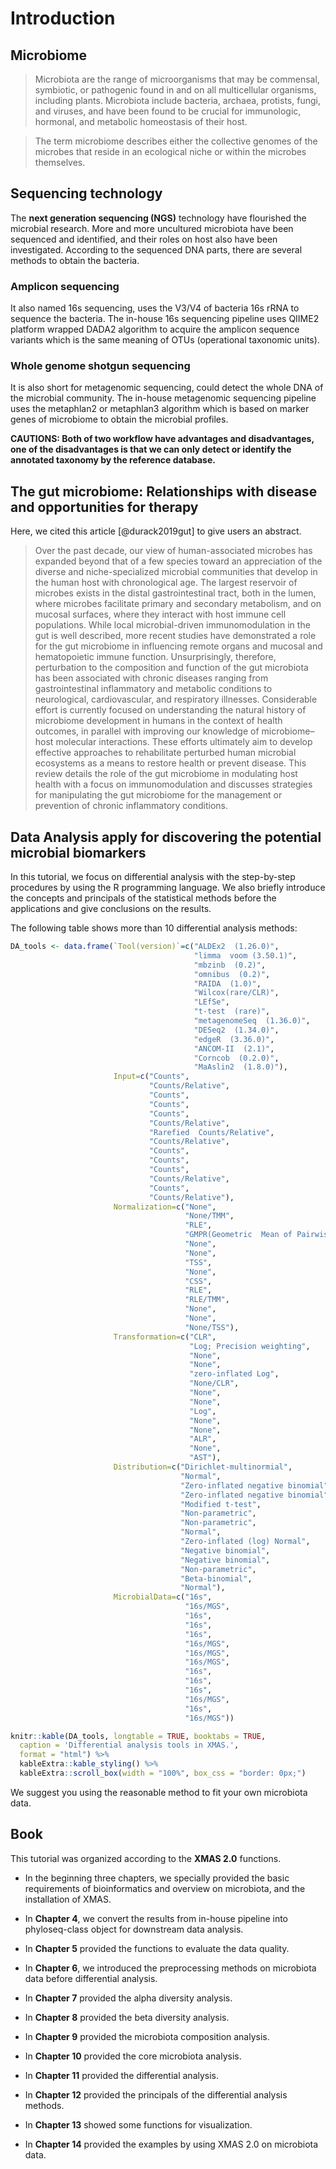 # Introduction 


## Microbiome

> Microbiota are the range of microorganisms that may be commensal, symbiotic, or pathogenic found in and on all multicellular organisms, including plants. Microbiota include bacteria, archaea, protists, fungi, and viruses, and have been found to be crucial for immunologic, hormonal, and metabolic homeostasis of their host.

> The term microbiome describes either the collective genomes of the microbes that reside in an ecological niche or within the microbes themselves.

## Sequencing technology 

The **next generation sequencing (NGS)** technology have flourished the microbial research. More and more uncultured microbiota have been sequenced and identified, and their roles on host also have been investigated. According to the sequenced DNA parts, there are several methods to obtain the bacteria.

### Amplicon sequencing

It also named 16s sequencing, uses the V3/V4 of bacteria 16s rRNA to sequence the bacteria. The in-house 16s sequencing pipeline uses QIIME2 platform wrapped DADA2 algorithm to acquire the amplicon sequence variants which is the same meaning of OTUs (operational taxonomic units).

### Whole genome shotgun sequencing

It is also short for metagenomic sequencing, could detect the whole DNA of the microbial community. The in-house metagenomic sequencing pipeline uses the metaphlan2 or metaphlan3 algorithm which is based on marker genes of microbiome to obtain the microbial profiles.


**CAUTIONS: Both of two workflow have advantages and disadvantages, one of the disadvantages is that we can only detect or identify the annotated taxonomy by the reference database.**

## The gut microbiome: Relationships with disease and opportunities for therapy

Here, we cited this article [@durack2019gut] to give users an abstract.

> Over the past decade, our view of human-associated microbes has expanded beyond that of a few species toward an appreciation of the diverse and niche-specialized microbial communities that develop in the human host with chronological age. The largest reservoir of microbes exists in the distal gastrointestinal tract, both in the lumen, where microbes facilitate primary and secondary metabolism, and on mucosal surfaces, where they interact with host immune cell populations. While local microbial-driven immunomodulation in the gut is well described, more recent studies have demonstrated a role for the gut microbiome in influencing remote organs and mucosal and hematopoietic immune function. Unsurprisingly, therefore, perturbation to the composition and function of the gut microbiota has been associated with chronic diseases ranging from gastrointestinal inflammatory and metabolic conditions to neurological, cardiovascular, and respiratory illnesses. Considerable effort is currently focused on understanding the natural history of microbiome development in humans in the context of health outcomes, in parallel with improving our knowledge of microbiome–host molecular interactions. These efforts ultimately aim to develop effective approaches to rehabilitate perturbed human microbial ecosystems as a means to restore health or prevent disease. This review details the role of the gut microbiome in modulating host health with a focus on immunomodulation and discusses strategies for manipulating the gut microbiome for the management or prevention of chronic inflammatory conditions.


## Data Analysis apply for discovering the potential microbial biomarkers 


In this tutorial, we focus on differential analysis with the step-by-step procedures by using the R programming language. We also briefly introduce the concepts and principals of the statistical methods before the applications and give conclusions on the results.

The following table shows more than 10 differential analysis methods:


```r
DA_tools <- data.frame(`Tool(version)`=c("ALDEx2  (1.26.0)", 
                                         "limma  voom (3.50.1)",
                                         "mbzinb  (0.2)",
                                         "omnibus  (0.2)",
                                         "RAIDA  (1.0)",
                                         "Wilcox(rare/CLR)",
                                         "LEfSe",
                                         "t-test  (rare)",
                                         "metagenomeSeq  (1.36.0)",
                                         "DESeq2  (1.34.0)",
                                         "edgeR  (3.36.0)",
                                         "ANCOM-II  (2.1)",
                                         "Corncob  (0.2.0)",
                                         "MaAslin2  (1.8.0)"),
                       Input=c("Counts",
                               "Counts/Relative",
                               "Counts",
                               "Counts",
                               "Counts",
                               "Counts/Relative",
                               "Rarefied  Counts/Relative",
                               "Counts/Relative",
                               "Counts",
                               "Counts",
                               "Counts",
                               "Counts/Relative",
                               "Counts",
                               "Counts/Relative"),
                       Normalization=c("None",
                                       "None/TMM",
                                       "RLE",
                                       "GMPR(Geometric  Mean of Pairwise Ratios)",
                                       "None",
                                       "None",
                                       "TSS",
                                       "None",
                                       "CSS",
                                       "RLE",
                                       "RLE/TMM",
                                       "None",
                                       "None",
                                       "None/TSS"),
                       Transformation=c("CLR",
                                        "Log; Precision weighting",
                                        "None",
                                        "None",
                                        "zero-inflated Log",
                                        "None/CLR",
                                        "None",
                                        "None",
                                        "Log",
                                        "None",
                                        "None",
                                        "ALR",
                                        "None",
                                        "AST"),
                       Distribution=c("Dirichlet-multinormial",
                                      "Normal",
                                      "Zero-inflated negative binomial",
                                      "Zero-inflated negative binomial",
                                      "Modified t-test",
                                      "Non-parametric",
                                      "Non-parametric",
                                      "Normal",
                                      "Zero-inflated (log) Normal",
                                      "Negative binomial",
                                      "Negative binomial",
                                      "Non-parametric",
                                      "Beta-binomial",
                                      "Normal"),
                       MicrobialData=c("16s",
                                       "16s/MGS",
                                       "16s",
                                       "16s",
                                       "16s",
                                       "16s/MGS",
                                       "16s/MGS",
                                       "16s/MGS",
                                       "16s",
                                       "16s",
                                       "16s",
                                       "16s/MGS",
                                       "16s",
                                       "16s/MGS"))

knitr::kable(DA_tools, longtable = TRUE, booktabs = TRUE,
  caption = 'Differential analysis tools in XMAS.',
  format = "html") %>% 
  kableExtra::kable_styling() %>%
  kableExtra::scroll_box(width = "100%", box_css = "border: 0px;") 
```

We suggest you using the reasonable method to fit your own microbiota data.


## Book

This tutorial was organized according to the **XMAS 2.0** functions. 

* In the beginning three chapters, we specially provided the basic requirements of bioinformatics and overview on microbiota, and the installation of XMAS. 

* In **Chapter 4**, we convert the results from in-house pipeline into phyloseq-class object for downstream data analysis. 

* In **Chapter 5** provided the functions to evaluate the data quality.

* In **Chapter 6**, we introduced the preprocessing methods on microbiota data before differential analysis.

* In **Chapter 7** provided the alpha diversity analysis.

* In **Chapter 8** provided the beta diversity analysis.

* In **Chapter 9** provided the microbiota composition analysis.

* In **Chapter 10** provided the core microbiota analysis.

* In **Chapter 11** provided the differential analysis.

* In **Chapter 12** provided the principals of the differential analysis methods.

* In **Chapter 13** showed some functions for visualization.

* In **Chapter 14** provided the examples by using XMAS 2.0 on microbiota data.

